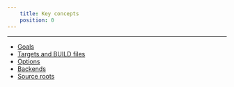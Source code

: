 ```yaml
---
    title: Key concepts
    position: 0
---
```


---

- [Goals](doc:goals)
- [Targets and BUILD files](doc:targets)
- [Options](doc:options)
- [Backends](doc:enabling-backends)
- [Source roots](doc:source-roots)
